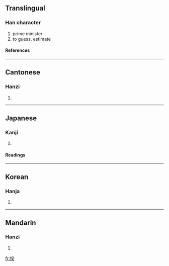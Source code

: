 ==Translingual==
===Han character===
{{Han char|rn=64|rad=手|as=09|sn=12|four=5203<sub>4</sub>|canj=手弓人大 (QNOK)}}
# prime minister
# to guess, estimate
====References====
{{Han ref|kx=0441.040|dkj=12326|dj=0791.290|hdz=31926.080|uh=63C6|ud=25542|bh=B47D|bd=46205}}
----
==Cantonese==
===Hanzi===
{{yue-hanzi|jyut=|y=kwai4, kwai5}}
# {{defn|Cantonese}}
----
==Japanese==
===Kanji===
{{ja-kanji|grade=|rs=手09}}
# {{defn|Japanese}} 
====Readings====
{{ja-readings|on=[[き]] (ki)|kun=[[はかる]] (hakaru), [[はかりごと]] (hakarigoto)}}
----
==Korean==
===Hanja===
{{ko-hanja|hangeul=규|eumhun=|rv=gyu|mr=kyu|y=kyu}}
# {{defn|Korean}}
----
==Mandarin==
===Hanzi===
{{cmn-hanzi|pin=[[kuí]] (kui2)|wg=k'uei<sup>2</sup>}}
# {{defn|Mandarin}}

[[fr:揆]]